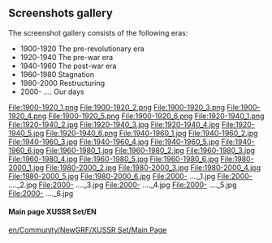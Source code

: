 == Screenshots gallery ==
The screenshot gallery consists of the following eras:
* 1900-1920 The pre-revolutionary era
* 1920-1940 The pre-war era
* 1940-1960 The post-war era
* 1960-1980 Stagnation
* 1980-2000 Restructuring
* 2000- ....      Our days

<gallery>
File:1900-1920_1.png
File:1900-1920_2.png
File:1900-1920_3.png
File:1900-1920_4.png
File:1900-1920_5.png
File:1900-1920_6.png
File:1920-1940_1.png
File:1920-1940_2.jpg
File:1920-1940_3.jpg
File:1920-1940_4.jpg
File:1920-1940_5.jpg
File:1920-1940_6.png
File:1940-1960_1.jpg
File:1940-1960_2.jpg
File:1940-1960_3.jpg
File:1940-1960_4.jpg
File:1940-1960_5.jpg
File:1940-1960_6.jpg
File:1960-1980_1.jpg
File:1960-1980_2.jpg
File:1960-1980_3.jpg
File:1960-1980_4.jpg
File:1960-1980_5.jpg
File:1960-1980_6.jpg
File:1980-2000_1.jpg
File:1980-2000_2.jpg
File:1980-2000_3.jpg
File:1980-2000_4.jpg
File:1980-2000_5.jpg
File:1980-2000_6.jpg
File:2000- ...._1.jpg
File:2000- ...._2.jpg
File:2000- ...._3.jpg
File:2000- ...._4.jpg
File:2000- ...._5.jpg
File:2000- ...._6.jpg
</gallery>

====Main page XUSSR Set/EN====
[[en/Community/NewGRF/XUSSR Set/Main Page]]